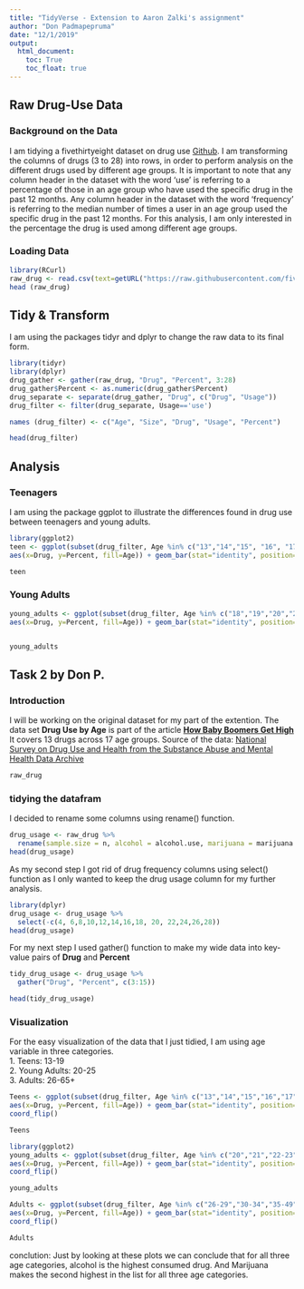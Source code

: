 ---
title: "TidyVerse - Extension to Aaron Zalki's assignment"
author: "Don Padmapepruma"
date: "12/1/2019"
output:
  html_document:
    toc: True
    toc_float: true
---

## Raw Drug-Use Data
### Background on the Data

I am tidying a fivethirtyeight dataset on drug use [Github](https://github.com/fivethirtyeight/data/tree/master/drug-use-by-age). I am transforming the columns of drugs (3 to 28) into rows, in order to perform analysis on the different drugs used by different age groups.
It is important to note that any column header in the dataset with the word 'use' is referring to a percentage of those in an age group who have used the specific drug in the past 12 months. 
Any column header in the dataset with the word 'frequency' is referring to the median number of times a user in an age group used the specific drug in the past 12 months.
For this analysis, I am only interested in the percentage the drug is used among different age groups.


### Loading Data

```{r raw data, include=TRUE}
library(RCurl)
raw_drug <- read.csv(text=getURL("https://raw.githubusercontent.com/fivethirtyeight/data/master/drug-use-by-age/drug-use-by-age.csv"), header=TRUE, stringsAsFactors = FALSE)
head (raw_drug)

```

## Tidy & Transform


I am using the packages tidyr and dplyr to change the raw data to its final form. 

```{r transforming, include=TRUE}
library(tidyr)
library(dplyr)
drug_gather <- gather(raw_drug, "Drug", "Percent", 3:28)
drug_gather$Percent <- as.numeric(drug_gather$Percent)
drug_separate <- separate(drug_gather, "Drug", c("Drug", "Usage"))
drug_filter <- filter(drug_separate, Usage=='use')

names (drug_filter) <- c("Age", "Size", "Drug", "Usage", "Percent")

head(drug_filter)
```
## Analysis

### Teenagers

I am using the package ggplot to illustrate the differences found in drug use between teenagers and young adults.

```{r teen, include=TRUE}
library(ggplot2)
teen <- ggplot(subset(drug_filter, Age %in% c("13","14","15", "16", "17", "18","19")), 
aes(x=Drug, y=Percent, fill=Age)) + geom_bar(stat="identity", position=position_dodge()) + theme(axis.text.x = element_text(angle = 90, hjust = 1))

teen

```

### Young Adults

```{r young adult, include=TRUE}
young_adults <- ggplot(subset(drug_filter, Age %in% c("18","19","20","21","22-23","24-25")), 
aes(x=Drug, y=Percent, fill=Age)) + geom_bar(stat="identity", position=position_dodge()) + theme(axis.text.x = element_text(angle = 90, hjust = 1))


young_adults
```

## Task 2 by Don P.

### Introduction  

I will be working on the original dataset for my part of the extention. The data set **Drug Use by Age** is part of the article **[How Baby Boomers Get High](https://fivethirtyeight.com/features/how-baby-boomers-get-high/)** It covers 13 drugs across 17 age groups. 
Source of the data: [National Survey on Drug Use and Health from the Substance Abuse and Mental Health Data Archive](https://www.icpsr.umich.edu/icpsrweb/content/SAMHDA/index.html)



```{r}
raw_drug
```

### tidying the datafram

I decided to rename some columns using rename() function.   

```{r}
drug_usage <- raw_drug %>%
  rename(sample.size = n, alcohol = alcohol.use, marijuana = marijuana.use, cocaine = cocaine.use,crack = crack.use, heroin = heroin.use, hallucinogen = hallucinogen.use, inhalant = inhalant.use, pain.releiver = pain.releiver.use, oxycontin = oxycontin.use, tranquilizer=tranquilizer.use, stimulant=stimulant.use, meth=meth.use, sedative=sedative.use)
head(drug_usage)
```

As my second step I got rid of drug frequency columns using select() function as I only wanted to keep the drug usage column for my further analysis.  

```{r}
library(dplyr)
drug_usage <- drug_usage %>%
  select(-c(4, 6,8,10,12,14,16,18, 20, 22,24,26,28))
head(drug_usage)
```

For my next step I used gather() function to make my wide data into key-value pairs of **Drug** and **Percent**    

```{r}
tidy_drug_usage <- drug_usage %>%
  gather("Drug", "Percent", c(3:15))

head(tidy_drug_usage)
```

### Visualization  

For the easy visualization of the data that I just tidied, I am using age variable in three categories.  
1. Teens: 13-19  
2. Young Adults: 20-25  
3. Adults: 26-65+  

```{r}
Teens <- ggplot(subset(drug_filter, Age %in% c("13","14","15","16","17","18", "19")), 
aes(x=Drug, y=Percent, fill=Age)) + geom_bar(stat="identity", position=position_dodge()) + theme(axis.text.x = element_text(angle = 90, hjust = 1))+
coord_flip()

Teens
```

```{r}
library(ggplot2)
young_adults <- ggplot(subset(drug_filter, Age %in% c("20","21","22-23","24-25")), 
aes(x=Drug, y=Percent, fill=Age)) + geom_bar(stat="identity", position=position_dodge()) + theme(axis.text.x = element_text(angle = 90, hjust = 1))+
coord_flip()

young_adults
```


```{r}
Adults <- ggplot(subset(drug_filter, Age %in% c("26-29","30-34","35-49","50-64","65+")), 
aes(x=Drug, y=Percent, fill=Age)) + geom_bar(stat="identity", position=position_dodge()) + theme(axis.text.x = element_text(angle = 90, hjust = 1))+
coord_flip()

Adults
```

conclution: Just by looking at these plots we can conclude that for all three age categories, alcohol is the highest consumed drug. And Marijuana makes the second highest in the list for all three age categories.
